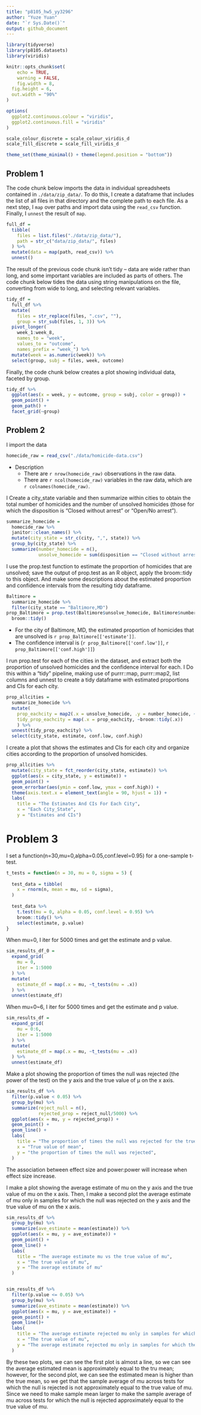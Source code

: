 ```yaml
---
title: "p8105_hw5_yy3296"
author: "Yuze Yuan"
date: "`r Sys.Date()`"
output: github_document
---
```


```r
library(tidyverse)
library(p8105.datasets)
library(viridis)

knitr::opts_chunk$set(
	echo = TRUE,
	warning = FALSE,
	fig.width = 8, 
  fig.height = 6,
  out.width = "90%"
)

options(
  ggplot2.continuous.colour = "viridis",
  ggplot2.continuous.fill = "viridis"
)

scale_colour_discrete = scale_colour_viridis_d
scale_fill_discrete = scale_fill_viridis_d

theme_set(theme_minimal() + theme(legend.position = "bottom"))
```

## Problem 1

The code chunk below imports the data in individual spreadsheets
contained in `./data/zip_data/`. To do this, I create a dataframe that
includes the list of all files in that directory and the complete path
to each file. As a next step, I `map` over paths and import data using
the `read_csv` function. Finally, I `unnest` the result of `map`.

```r
full_df = 
  tibble(
    files = list.files("./data/zip_data/"),
    path = str_c("data/zip_data/", files)
  ) %>% 
  mutate(data = map(path, read_csv)) %>% 
  unnest()
```

The result of the previous code chunk isn’t tidy – data are wide rather
than long, and some important variables are included as parts of others.
The code chunk below tides the data using string manipulations on the
file, converting from wide to long, and selecting relevant variables.

```r
tidy_df = 
  full_df %>% 
  mutate(
    files = str_replace(files, ".csv", ""),
    group = str_sub(files, 1, 3)) %>% 
  pivot_longer(
    week_1:week_8,
    names_to = "week",
    values_to = "outcome",
    names_prefix = "week_") %>% 
  mutate(week = as.numeric(week)) %>% 
  select(group, subj = files, week, outcome)
```


Finally, the code chunk below creates a plot showing individual data,
faceted by group.

```r
tidy_df %>% 
  ggplot(aes(x = week, y = outcome, group = subj, color = group)) + 
  geom_point() + 
  geom_path() + 
  facet_grid(~group)
```

## Problem 2

I import the data

```r
homecide_raw = read_csv("./data/homicide-data.csv")
```

* Description
  * There are `r nrow(homecide_raw)` observations in the raw data.
  * There are `r ncol(homecide_raw)` variables in the raw data, which are `r colnames(homecide_raw)`.

I Create a city_state variable and then summarize within cities to obtain the total number of homicides and the number of unsolved homicides (those for which the disposition is “Closed without arrest” or “Open/No arrest”).

```r
summarize_homecide = 
  homecide_raw %>%
  janitor::clean_names() %>%
  mutate(city_state = str_c(city, ",", state)) %>%
  group_by(city_state) %>% 
  summarize(number_homecide = n(),
            unsolve_homecide = sum(disposition == "Closed without arrest" | disposition == "Open/No arrest"))
```

I use the prop.test function to estimate the proportion of homicides that are unsolved; save the output of prop.test as an R object, apply the broom::tidy to this object. And make some descriptions about the estimated proportion and confidence intervals from the resulting tidy dataframe. 

```r
Baltimore = 
  summarize_homecide %>%
  filter(city_state == "Baltimore,MD")
prop_Baltimore = prop.test(Baltimore$unsolve_homecide, Baltimore$number_homecide) %>%
  broom::tidy()
```
* For the city of Baltimore, MD, the estimated proportion of homicides that are unsolved is `r prop_Baltimore[['estimate']]`.
* The confidence interval is (`r prop_Baltimore[['conf.low']]`, `r prop_Baltimore[['conf.high']]`)

I run prop.test for each of the cities in the dataset, and extract both the proportion of unsolved homicides and the confidence interval for each. I Do this within a “tidy” pipeline, making use of purrr::map, purrr::map2, list columns and unnest to create a tidy dataframe with estimated proportions and CIs for each city.

```r
prop_allcities = 
  summarize_homecide %>% 
  mutate(
    prop_eachcity = map2(.x = unsolve_homecide, .y = number_homecide, ~prop.test(x = .x, n = .y)),
    tidy_prop_eachcity = map(.x = prop_eachcity, ~broom::tidy(.x))
    ) %>%
  unnest(tidy_prop_eachcity) %>% 
  select(city_state, estimate, conf.low, conf.high)
```

I create a plot that shows the estimates and CIs for each city and organize cities according to the proportion of unsolved homicides.

```r
prop_allcities %>% 
  mutate(city_state = fct_reorder(city_state, estimate)) %>% 
  ggplot(aes(x = city_state, y = estimate)) +
  geom_point() +
  geom_errorbar(aes(ymin = conf.low, ymax = conf.high)) +
  theme(axis.text.x = element_text(angle = 90, hjust = 1)) +
  labs(
    title = "The Estimates And CIs For Each City",
    x = "Each City_State",
    y = "Estimates and CIs")
```

# Problem 3
I set a function(n=30,mu=0,alpha=0.05,conf.level=0.95) for a one-sample t-test.

```r
t_tests = function(n = 30, mu = 0, sigma = 5) {
  
  test_data = tibble(
    x = rnorm(n, mean = mu, sd = sigma),
  )
  
  test_data %>% 
    t.test(mu = 0, alpha = 0.05, conf.level = 0.95) %>% 
    broom::tidy() %>% 
    select(estimate, p.value) 
}
```

When mu=0, I iter for 5000 times and get the estimate and p value.

```r
sim_results_df_0 = 
  expand_grid(
    mu = 0, 
    iter = 1:5000
  ) %>% 
  mutate(
    estimate_df = map(.x = mu, ~t_tests(mu = .x))
  ) %>% 
  unnest(estimate_df)
```

When mu=0~6, I iter for 5000 times and get the estimate and p value.

```r
sim_results_df = 
  expand_grid(
    mu = 0:6, 
    iter = 1:5000
  ) %>% 
  mutate(
    estimate_df = map(.x = mu, ~t_tests(mu = .x))
  ) %>% 
  unnest(estimate_df)
```

Make a plot showing the proportion of times the null was rejected (the power of the test) on the y axis and the true value of μ on the x axis. 

```r
sim_results_df %>% 
  filter(p.value < 0.05) %>% 
  group_by(mu) %>% 
  summarize(reject_null = n(),
            rejected_prop = reject_null/5000) %>% 
  ggplot(aes(x = mu, y = rejected_prop)) +
  geom_point() +
  geom_line() +
  labs(
    title = "The proportion of times the null was rejected for the true value of mean",
    x = "True value of mean",
    y = "the proportion of times the null was rejected",
  )
```

The association between effect size and power:power will increase when effect size increase. 

I make a plot showing the average estimate of mu on the y axis and the true value of mu on the x axis. Then, I make a second plot the average estimate of mu only in samples for which the null was rejected on the y axis and the true value of mu on the x axis. 

```r

sim_results_df %>% 
  group_by(mu) %>% 
  summarize(ave_estimate = mean(estimate)) %>% 
  ggplot(aes(x = mu, y = ave_estimate)) +
  geom_point() +
  geom_line() +
  labs(
    title = "The average estimate mu vs the true value of mu",
    x = "The true value of mu",
    y = "The average estimate of mu"
  )


sim_results_df %>% 
  filter(p.value <= 0.05) %>% 
  group_by(mu) %>% 
  summarize(ave_estimate = mean(estimate)) %>% 
  ggplot(aes(x = mu, y = ave_estimate)) +
  geom_point() +
  geom_line()+
  labs(
    title = "The average estimate rejected mu only in samples for which the null was rejected vs. true value of mu",
    x = "The true value of mu",
    y = "The average estimate rejected mu only in samples for which the null was rejected"
  )


```

By these two plots, we can see the first plot is almost a line, so we can see the average estimated mean is approximately equal to the tru mean; however, for the second plot, we can see the estimated mean is higher than the true mean, so we get that the sample average of mu across tests for which the null is rejected is not approximately equal to the true value of mu. Since we need to make sample mean larger to make the sample average of mu across tests for which the null is rejected approximately equal to the true value of mu.